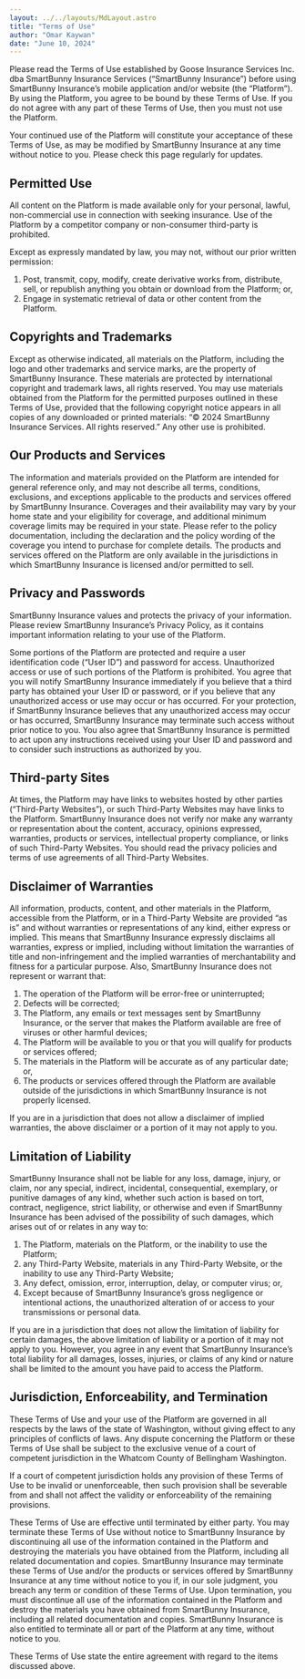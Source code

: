 ```yaml
---
layout: ../../layouts/MdLayout.astro
title: "Terms of Use"
author: "Omar Kaywan"
date: "June 10, 2024"
---
```


Please read the Terms of Use established by Goose Insurance Services Inc. dba SmartBunny Insurance Services (“SmartBunny Insurance”) before using SmartBunny Insurance’s mobile application and/or website (the “Platform”). By using the Platform, you agree to be bound by these Terms of Use. If you do not agree with any part of these Terms of Use, then you must not use the Platform.

Your continued use of the Platform will constitute your acceptance of these Terms of Use, as may be modified by SmartBunny Insurance at any time without notice to you. Please check this page regularly for updates.

## Permitted Use

All content on the Platform is made available only for your personal, lawful, non-commercial use in connection with seeking insurance. Use of the Platform by a competitor company or non-consumer third-party is prohibited.

Except as expressly mandated by law, you may not, without our prior written permission:

1. Post, transmit, copy, modify, create derivative works from, distribute, sell, or republish anything you obtain or download from the Platform; or,
2. Engage in systematic retrieval of data or other content from the Platform.

## Copyrights and Trademarks

Except as otherwise indicated, all materials on the Platform, including the logo and other trademarks and service marks, are the property of SmartBunny Insurance. These materials are protected by international copyright and trademark laws, all rights reserved. You may use materials obtained from the Platform for the permitted purposes outlined in these Terms of Use, provided that the following copyright notice appears in all copies of any downloaded or printed materials: “© 2024 SmartBunny Insurance Services. All rights reserved.” Any other use is prohibited.

## Our Products and Services

The information and materials provided on the Platform are intended for general reference only, and may not describe all terms, conditions, exclusions, and exceptions applicable to the products and services offered by SmartBunny Insurance. Coverages and their availability may vary by your home state and your eligibility for coverage, and additional minimum coverage limits may be required in your state. Please refer to the policy documentation, including the declaration and the policy wording of the coverage you intend to purchase for complete details. The products and services offered on the Platform are only available in the jurisdictions in which SmartBunny Insurance is licensed and/or permitted to sell.

## Privacy and Passwords

SmartBunny Insurance values and protects the privacy of your information. Please review SmartBunny Insurance’s Privacy Policy, as it contains important information relating to your use of the Platform.

Some portions of the Platform are protected and require a user identification code (“User ID”) and password for access. Unauthorized access or use of such portions of the Platform is prohibited. You agree that you will notify SmartBunny Insurance immediately if you believe that a third party has obtained your User ID or password, or if you believe that any unauthorized access or use may occur or has occurred. For your protection, if SmartBunny Insurance believes that any unauthorized access may occur or has occurred, SmartBunny Insurance may terminate such access without prior notice to you. You also agree that SmartBunny Insurance is permitted to act upon any instructions received using your User ID and password and to consider such instructions as authorized by you.

## Third-party Sites

At times, the Platform may have links to websites hosted by other parties (“Third-Party Websites”), or such Third-Party Websites may have links to the Platform. SmartBunny Insurance does not verify nor make any warranty or representation about the content, accuracy, opinions expressed, warranties, products or services, intellectual property compliance, or links of such Third-Party Websites. You should read the privacy policies and terms of use agreements of all Third-Party Websites.

## Disclaimer of Warranties

All information, products, content, and other materials in the Platform, accessible from the Platform, or in a Third-Party Website are provided “as is” and without warranties or representations of any kind, either express or implied. This means that SmartBunny Insurance expressly disclaims all warranties, express or implied, including without limitation the warranties of title and non-infringement and the implied warranties of merchantability and fitness for a particular purpose. Also, SmartBunny Insurance does not represent or warrant that:

1. The operation of the Platform will be error-free or uninterrupted;
2. Defects will be corrected;
3. The Platform, any emails or text messages sent by SmartBunny Insurance, or the server that makes the Platform available are free of viruses or other harmful devices;
4. The Platform will be available to you or that you will qualify for products or services offered;
5. The materials in the Platform will be accurate as of any particular date; or,
6. The products or services offered through the Platform are available outside of the jurisdictions in which SmartBunny Insurance is not properly licensed.

If you are in a jurisdiction that does not allow a disclaimer of implied warranties, the above disclaimer or a portion of it may not apply to you.

## Limitation of Liability

SmartBunny Insurance shall not be liable for any loss, damage, injury, or claim, nor any special, indirect, incidental, consequential, exemplary, or punitive damages of any kind, whether such action is based on tort, contract, negligence, strict liability, or otherwise and even if SmartBunny Insurance has been advised of the possibility of such damages, which arises out of or relates in any way to:

1. The Platform, materials on the Platform, or the inability to use the Platform;
2. any Third-Party Website, materials in any Third-Party Website, or the inability to use any Third-Party Website;
3. Any defect, omission, error, interruption, delay, or computer virus; or,
4. Except because of SmartBunny Insurance’s gross negligence or intentional actions, the unauthorized alteration of or access to your transmissions or personal data.

If you are in a jurisdiction that does not allow the limitation of liability for certain damages, the above limitation of liability or a portion of it may not apply to you. However, you agree in any event that SmartBunny Insurance’s total liability for all damages, losses, injuries, or claims of any kind or nature shall be limited to the amount you have paid to access the Platform.

## Jurisdiction, Enforceability, and Termination

These Terms of Use and your use of the Platform are governed in all respects by the laws of the state of Washington, without giving effect to any principles of conflicts of laws. Any dispute concerning the Platform or these Terms of Use shall be subject to the exclusive venue of a court of competent jurisdiction in the Whatcom County of Bellingham Washington.

If a court of competent jurisdiction holds any provision of these Terms of Use to be invalid or unenforceable, then such provision shall be severable from and shall not affect the validity or enforceability of the remaining provisions.

These Terms of Use are effective until terminated by either party. You may terminate these Terms of Use without notice to SmartBunny Insurance by discontinuing all use of the information contained in the Platform and destroying the materials you have obtained from the Platform, including all related documentation and copies. SmartBunny Insurance may terminate these Terms of Use and/or the products or services offered by SmartBunny Insurance at any time without notice to you if, in our sole judgment, you breach any term or condition of these Terms of Use. Upon termination, you must discontinue all use of the information contained in the Platform and destroy the materials you have obtained from SmartBunny Insurance, including all related documentation and copies. SmartBunny Insurance is also entitled to terminate all or part of the Platform at any time, without notice to you.

These Terms of Use state the entire agreement with regard to the items discussed above.
